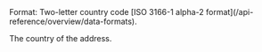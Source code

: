 <ParamField body="Country" type="string">     
Format: Two-letter country code [ISO 3166-1 alpha-2 format](/api-reference/overview/data-formats).

The country of the address. 
</ParamField>